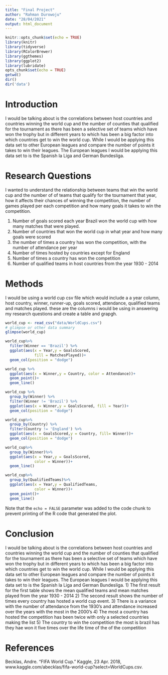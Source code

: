 ```yaml
---
title: "Final Project"
author: "Rahman Durowoju"
date: "28/04/2021"
output: html_document
---
```


```r
knitr::opts_chunk$set(echo = TRUE)
library(knitr)
library(tidyverse)
library(RColorBrewer)
library(ggthemes)
library(ggplot2)
library(lubridate)
opts_chunk$set(echo = TRUE)
getwd()
dir()
dir('data')
```

# Introduction
I would be talking about is the correlations between host countries and countries winning the world cup and the number of counties that qualified for the tournament as there has been a selective set of teams which have won the trophy but in different years to which has been a big factor into which countries get to win the world cup. While I would be applying this  data set to other European leagues and compare the number of points it takes to win their leagues. The European leagues I would be applying this data set to is the Spanish la Liga and German Bundesliga.  

# Research Questions
I wanted to understand the relationship between teams that win the world cup and the number of of teams that qualify for the tournament that year, how it affects their chances of winning the competition, the number of games played per each competition and how many goals it takes to win the competition. 

1. Number of goals scored each year Brazil won the world cup with how many matches that were played. 
2. Number of countries that won the world cup in what year and how many goals were scored 
3. the number of times a country has won the competition, with the number of attendance per year
4. Number of times hosted by countries except for England
5. Number of times a country has won the competition
6. Number of qualified teams in host countries from the year 1930 - 2014

# Methods

I would be using a world cup csv file which would include a a year column, host country,  winner, runner-up, goals scored, attendance, qualified teams and matches played. these are the columns i would be using in answering my research questions and create a table and grapgh. 

```r
world_cup <- read_csv("data/WorldCups.csv")
# glimpse or other data summary
glimpse(world_cup)

world_cup%>%
  filter(Winner == 'Brazil') %>%
  ggplot(aes(x = Year,y = GoalsScored,
             fill = MatchesPlayed))+
  geom_col(position = "dodge")
```


```r
world_cup %>%
  ggplot(aes(x = Winner,y = Country, color = Attendance))+
  geom_point()+
  geom_line()

```


```r
world_cup %>%
  group_by(Winner) %>%
  filter(Winner != 'Brazil') %>%
  ggplot(aes(x = Winner,y = GoalsScored, fill = Year))+
  geom_col(position = "dodge")
```

```r
world_cup%>%
  group_by(Country) %>%
  filter(Country != 'England') %>%
  ggplot(aes(x = GoalsScored,y = Country, fill= Winner))+
  geom_col(position = "dodge")
```



```r
world_cup%>%
  group_by(Winner)%>%
  ggplot(aes(x = Year,y = GoalsScored,
             color = Winner))+
  geom_line()
```

```r
world_cup%>%
  group_by(QualifiedTeams)%>%
  ggplot(aes(x = Year,y = QualifiedTeams,
             color = Winner))+
  geom_point()+
  geom_line()
```

Note that the `echo = FALSE` parameter was added to the code chunk to prevent printing of the R code that generated the plot.

# Conclusion

I would be talking about is the correlations between host countries and countries winning the world cup and the number of counties that qualified for the tournament as there has been a selective set of teams which have won the trophy but in different years to which has been a big factor into which countries get to win the world cup. While I would be applying this  data set to other European leagues and compare the number of points it takes to win their leagues. The European leagues I would be applying this data set to is the Spanish la Liga and German Bundesliga. 
1) The first result for the first table shows the mean qualified teams and mean matches played from the year 1930 - 2014
2) The second result shows the number of times every country has hosted a world cup event. 
3) There is a variance with the number of attendance from the 1930's and attendance increased over the years with the       most in the 2000's
4) The most a country has hosted the competition has  been twice with only a selected countries making the list
5) The country to win the competition the most is brazil has they hae won it five times over the life time of the of the    competition


# References

Becklas, Andre. “FIFA World Cup.” Kaggle, 23 Apr. 2018, www.kaggle.com/abecklas/fifa-world-cup?select=WorldCups.csv. 

